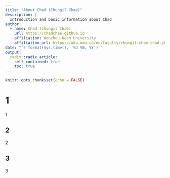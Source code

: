 ```yaml
---
title: "About Chad (Chungil Chae)"
description: |
  Introduction and basic information about Chad
author:
  - name: Chad (Chungil Chae)
    url: https://chadchae.github.io
    affiliation: Wenzhou-Kean University
    affiliation_url: https://wku.edu.cn/en/faculty/chungil-chae-chad-ph-d/
date: "`r format(Sys.time(), '%d %B, %Y')`"
output:
  radix::radix_article:
    self_contained: true
    toc: true
---
```


```r
knitr::opts_chunk$set(echo = FALSE)
```

# 1
1

## 2
2

## 3
3
